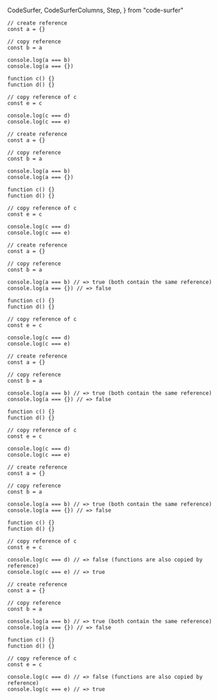   CodeSurfer,
  CodeSurferColumns,
  Step,
} from "code-surfer"

<CodeSurfer>

```tsx showNumbers title="Reference Examples"
// create reference
const a = {}

// copy reference
const b = a

console.log(a === b)
console.log(a === {})

function c() {}
function d() {}

// copy reference of c
const e = c

console.log(c === d)
console.log(c === e)
```

```tsx 4:8
// create reference
const a = {}

// copy reference
const b = a

console.log(a === b)
console.log(a === {})

function c() {}
function d() {}

// copy reference of c
const e = c

console.log(c === d)
console.log(c === e)
```

```tsx
// create reference
const a = {}

// copy reference
const b = a

console.log(a === b) // => true (both contain the same reference)
console.log(a === {}) // => false

function c() {}
function d() {}

// copy reference of c
const e = c

console.log(c === d)
console.log(c === e)
```

```tsx 13:17
// create reference
const a = {}

// copy reference
const b = a

console.log(a === b) // => true (both contain the same reference)
console.log(a === {}) // => false

function c() {}
function d() {}

// copy reference of c
const e = c

console.log(c === d)
console.log(c === e)
```

```tsx
// create reference
const a = {}

// copy reference
const b = a

console.log(a === b) // => true (both contain the same reference)
console.log(a === {}) // => false

function c() {}
function d() {}

// copy reference of c
const e = c

console.log(c === d) // => false (functions are also copied by reference)
console.log(c === e) // => true
```

```tsx subtitle="Questions?"
// create reference
const a = {}

// copy reference
const b = a

console.log(a === b) // => true (both contain the same reference)
console.log(a === {}) // => false

function c() {}
function d() {}

// copy reference of c
const e = c

console.log(c === d) // => false (functions are also copied by reference)
console.log(c === e) // => true
```

</CodeSurfer>
